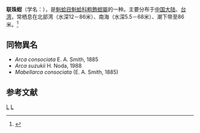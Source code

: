 {{Speciesbox
| taxon = Anadara consociata
| binomial_authority = (E. A. Smith, 1885)
}}
'''联珠蚶'''（学名：''{{lang|la|Anadara consociata}}''），是[[魁蛤目|魁蛤目]][[魁蛤科|魁蛤科]][[粗飾蚶屬|粗飾蚶屬]]的一种。主要分布于[[中国大陆|中国大陆]]、[[台湾|台湾]]，常栖息在北部湾（水深12－86米）、南海（水深5.5－68米）、潮下带至86米。<ref>{{cite web|url=http://shell.sinica.edu.tw/chinese/shellbase_detail.php?science_no=2188|title=国际贝库：联珠蚶|publisher=台湾贝类资料库|accessdate=2009-08-11|archive-date=2016-03-04|archive-url=https://web.archive.org/web/20160304125345/http://shell.sinica.edu.tw/chinese/shellbase_detail.php?science_no=2188|dead-url=no}}</ref>

== 同物異名 ==
* ''Arca consociata'' E. A. Smith, 1885
* ''Arca suzukii'' H. Noda, 1988
* ''Mabellarca consociata'' (E. A. Smith, 1885)

== 参考文献 ==
{{reflist}}

{{Taxonbar}}
[[Category:1885年描述的动物|L]]
[[Category:粗飾蚶屬|L]]